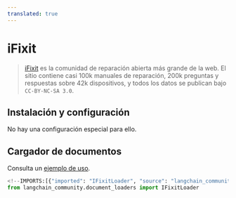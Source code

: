 ```yaml
---
translated: true
---
```


# iFixit

>[iFixit](https://www.ifixit.com) es la comunidad de reparación abierta más grande de la web. El sitio contiene casi 100k
> manuales de reparación, 200k preguntas y respuestas sobre 42k dispositivos, y todos los datos se publican bajo `CC-BY-NC-SA 3.0`.

## Instalación y configuración

No hay una configuración especial para ello.

## Cargador de documentos

Consulta un [ejemplo de uso](/docs/integrations/document_loaders/ifixit).

```python
<!--IMPORTS:[{"imported": "IFixitLoader", "source": "langchain_community.document_loaders", "docs": "https://api.python.langchain.com/en/latest/document_loaders/langchain_community.document_loaders.ifixit.IFixitLoader.html", "title": "iFixit"}]-->
from langchain_community.document_loaders import IFixitLoader
```
